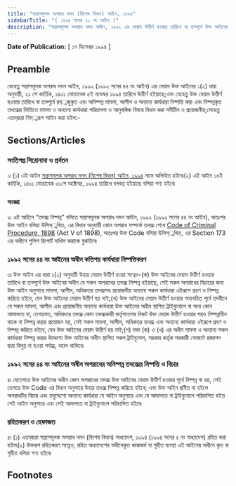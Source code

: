 ```yaml
---
title: "সন্ত্রাসমূলক অপরাধ দমন (বিশেষ বিধান) আইন, ১৯৯৪"
sidebarTitle: "( ১৯৯৪ সনের ২১ নং আইন )"
description: "সন্ত্রাসমূলক অপরাধ দমন আইন, ১৯৯২ এর মেয়াদ উত্তীর্ণ হওয়ার তারিখে বা তত্পূর্বে উক্ত আইনের অধীন রম্্নজুকৃত ও অনিষ্পন্ন মামলা, আপীল ও অন্যান্য কার্যধারা নিষ্পত্তি এবং নিষ্পন্নকৃত তদন্ত্মের ভিত্তিতে মামলা ও অন্যান্য কার্যধারা পরিচালনা ও আনুষংগিক বিষয়ে বিধান করার জন্য প্রণীত আইন৷"
---
```


**Date of Publication:** [ ১৭ ডিসেম্বর ১৯৯৪ ]

## Preamble

যেহেতু সন্ত্রাসমূলক অপরাধ দমন আইন, ১৯৯২ (১৯৯২ সনের ৪৪ নং আইন) এর মেয়াদ উক্ত আইনের ১(২) ধারা অনুযায়ী, ২১ শে কার্তিক, ১৪০১ মোতাবেক ৫ই নভেম্বর ১৯৯৪ তারিখে উত্তীর্ণ হইয়াছে;এবং যেহেতু উক্ত মেয়াদ উত্তীর্ণ হওয়ার তারিখে বা তত্পূর্বে রম্্নজুকৃত এবং অনিষ্পন্ন মামলা, আপীল ও অন্যান্য কার্যধারা নিষ্পত্তি করা এবং নিষ্পন্নকৃত তদন্ত্মের ভিত্তিতে মামলা ও অন্যান্য কার্যধারা পরিচালনা ও আনুষঙ্গিক বিষয়ে বিধান করা সমীচীন ও প্রয়োজনীয়;সেহেতু এতদ্‌দ্বারা নিম্্নরূপ আইন করা হইল:-

## Sections/Articles

### সংতিগপ্ত শিরোনামা ও প্রর্বতন

১৷ (১) এই আইন [সন্ত্রাসমূলক অপরাধ দমন (বিশেষ বিধান) আইন, ১৯৯৪](/act-789.html "সন্ত্রাসমূলক অপরাধ দমন (বিশেষ বিধান) আইন, ১৯৯৪") নামে অভিহিত হইবে৷(২) এই আইন ১৬ই কার্তিক, ১৪০১ মোতাবেক ৩১শে অক্টোবর, ১৯৯৪ তারিখে বলবত্ হইয়াছে বলিয়া গণ্য হইবে৷

### সংজ্ঞা

২৷ এই আইনে “তদন্ত্ম নিষ্পন্ন” বলিতে সন্ত্রাসমূলক অপরাধ দমন আইন, ১৯৯২ (১৯৯২ সনের ৪৪ নং আইন), অতঃপর উক্ত আইন বলিয়া উলিস্্নখিত, এর বিধান অনুযায়ী কোন অপরাধ সম্পর্কে তদন্ত্ম শেষে [Code of Criminal Procedure, 1898](/act-75.html "Code of Criminal Procedure, 1898") (Act V of 1898), অতঃপর উক্ত Code বলিয়া উলিস্্নখিত, এর Section 173 এর অধীনে পুলিশ রিপোর্ট দাখিল করাকে বুঝাইবে৷

### ১৯৯২ সনের ৪৪ নং আইনের অধীন কতিপয় কার্যধারা নিষ্পত্তিকরণ

৩৷ উক্ত আইন এর ধারা ১(২) অনুযায়ী উহার মেয়াদ উত্তীর্ণ হওয়া সত্বেও-(ক) উক্ত আইনের মেয়াদ উত্তীর্ণ হওয়ার তারিখে বা তত্পূর্বে উক্ত আইনের অধীন যে সকল অপরাধের তদন্ত্ম নিষ্পন্ন হইয়াছে, সেই সকল অপরাধের বিচারের জন্য উক্ত আইন অনুসারে মামলা, আপীল, অধিকতর তদন্ত্মসহ প্রয়োজনীয় অন্যান্য সকল কার্যধারা এইরূপে গ্রহণ ও নিষ্পন্ন করিতে হইবে, যেন উক্ত আইনের মেয়াদ উত্তীর্ণ হয় নাই;(খ) উক্ত আইনের মেয়াদ উত্তীর্ণ হওয়ার অব্যবহিত পূর্বে তদধীনে যে সকল মামলা, আপীল এবং প্রয়োজনীয় অন্যান্য কার্যধারা উক্ত আইনের অধীন স্থাপিত ট্রাইব্যুনালে বা অন্য কোন আদালতে বা, তেগত্রমত, অধিকতর তদন্ত্ম কোন তদন্ত্মকারী কর্তৃপতেগর নিকট উক্ত মেয়াদ উত্তীর্ণ হওয়ার পরও নিষ্পন্নাধীন থাকে বা নিষ্পন্ন করার প্রয়োজন হয়, সেই সকল মামলা, আপীল, অধিকতর তদন্ত্ম এবং অন্যান্য কার্যধারা এইরূপে গ্রহণ ও নিষ্পন্ন করিতে হইবে, যেন উক্ত আইনের মেয়াদ উত্তীর্ণ হয় নাই;(গ) দফা (ক) ও (খ) এর অধীন মামলা ও অন্যান্য সকল কার্যধারা নিষ্পন্ন করার উদ্দেশ্যে উক্ত আইনের অধীন স্থাপিত সকল ট্রাইব্যুনাল, সরকার কর্তৃক সরকারী গেজেটে প্রজ্ঞাপন দ্বারা বিলুপ্ত না হওয়া পর্যন্ত্ম, বহাল থাকিবে৷

### ১৯৯২ সনের ৪৪ নং আইনের অধীন অপরাধের অনিষ্পন্ন তদন্ত্মের নিষ্পত্তি ও বিচার

৪৷ যেতেগত্রে উক্ত আইনের অধীন কোন অপরাধের তদন্ত্ম উক্ত আইনের মেয়াদ উত্তীর্ণ হওয়ার পূর্বে নিষ্পন্ন না হয়, সেই তেগত্রে উক্ত Code এর বিধান অনুসারে উহার তদন্ত্ম নিষ্পন্ন করিতে হইবে; এবং উক্ত আইন প্রণীত না হইলে অপরাধটির বিচার এবং তদুদ্দেশ্যে অন্যান্য কার্যধারা যে আইন অনুসারে এবং যে আদালতে বা ট্রাইব্যুনালে পরিচালিত হইত সেই আইন অনুসারে এবং সেই আদালতে বা ট্রাইব্যুনালে পরিচালিত হইবে৷

### রহিতকরণ ও হেফাজত

৫৷ (১) এতদ্‌দ্বারা সন্ত্রাসমূলক অপরাধ দমন (বিশেষ বিধান) অধ্যাদেশ, ১৯৯৪ (১৯৯৪ সনের ৫ নং অধ্যাদেশ) রহিত করা হইল৷(২) উক্তরূপ রহিতকরণ সত্ত্বেও, রহিত অধ্যাদেশের অধীনেকৃত কাজকর্ম বা গৃহীত ব্যবস্থা এই আইনের অধীনে কৃত বা গৃহীত বলিয়া গণ্য হইবে৷

## Footnotes
